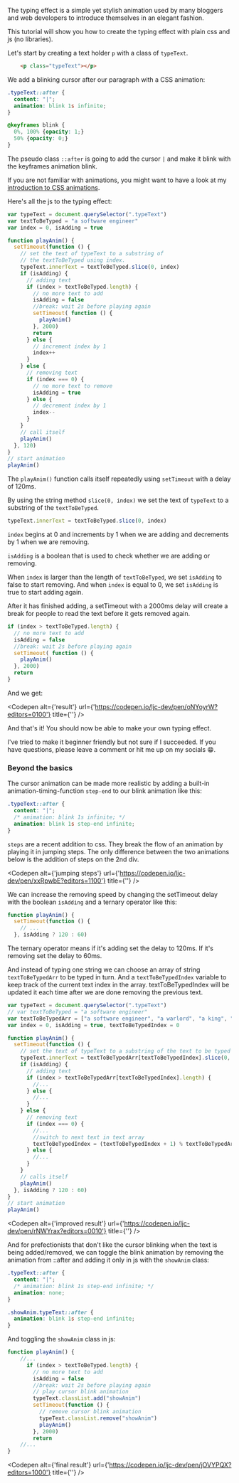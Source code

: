
The typing effect is a simple yet stylish animation used by many bloggers and web developers to introduce themselves in an elegant fashion.

This tutorial will show you how to create the typing effect with plain css and js (no libraries).

Let's start by creating a text holder `p` with a class of `typeText`.

```html
    <p class="typeText"></p>
```

We add a blinking cursor after our paragraph with a CSS animation:

```css
.typeText::after {
  content: "|";
  animation: blink 1s infinite;
}

@keyframes blink {
  0%, 100% {opacity: 1;}
  50% {opacity: 0;}
}
```

The pseudo class `::after` is going to add the cursor `|` and make it blink with the keyframes animation blink.

If you are not familiar with animations, you might want to have a look at my [introduction to CSS animations](/posts/introduction-to-scroll-animations-with-intersection-observer).

Here's all the js to the typing effect:

```js
var typeText = document.querySelector(".typeText")
var textToBeTyped = "a software engineer"
var index = 0, isAdding = true

function playAnim() {
  setTimeout(function () {
    // set the text of typeText to a substring of
    // the textToBeTyped using index.
    typeText.innerText = textToBeTyped.slice(0, index)
    if (isAdding) {
      // adding text
      if (index > textToBeTyped.length) {
        // no more text to add
        isAdding = false
        //break: wait 2s before playing again
        setTimeout( function () {
          playAnim()
        }, 2000)
        return
      } else {
        // increment index by 1
        index++
      }
    } else {
      // removing text
      if (index === 0) {
        // no more text to remove
        isAdding = true
      } else {
        // decrement index by 1
        index--
      }
    }
    // call itself
    playAnim()
  }, 120)
}
// start animation
playAnim()
```

The `playAnim()` function calls itself repeatedly using `setTimeout` with a delay of 120ms.

By using the string method `slice(0, index)` we set the text of `typeText` to a substring of the `textToBeTyped`.

```js
typeText.innerText = textToBeTyped.slice(0, index)
```

`index` begins at 0 and increments by 1 when we are adding and decrements by 1 when we are removing.

`isAdding` is a boolean that is used to check whether we are adding or removing.

When `index` is larger than the length of `textToBeTyped`, we set `isAdding` to false to start removing. And when `index` is equal to 0, we set `isAdding` is true to start adding again.

After it has finished adding, a setTimeout with a 2000ms delay will create a break for people to read the text before it gets removed again.

```js
if (index > textToBeTyped.length) {
  // no more text to add
  isAdding = false
  //break: wait 2s before playing again
  setTimeout( function () {
    playAnim()
  }, 2000)
  return
}
```

And we get:

<Codepen alt={'result'} url={'https://codepen.io/ljc-dev/pen/oNYoyrW?editors=0100'} title={''} />

And that's it! You should now be able to make your own typing effect.

I've tried to make it beginner friendly but not sure if I succeeded. If you have questions, please leave a comment or hit me up on my socials 😁. 

### Beyond the basics

The cursor animation can be made more realistic by adding a built-in animation-timing-function `step-end` to our blink animation like this:

```css
.typeText::after {
  content: "|";
  /* animation: blink 1s infinite; */
  animation: blink 1s step-end infinite;
}
```

`steps` are a recent addition to css. They break the flow of an animation by playing it in jumping steps. The only difference between the two animations below is the addition of steps on the 2nd div.

<Codepen alt={'jumping steps'} url={'https://codepen.io/ljc-dev/pen/xxRpwbE?editors=1100'} title={''} />

We can increase the removing speed by changing the setTimeout delay with the boolean `isAdding` and a ternary operator like this:

```js
function playAnim() {
  setTimeout(function () {
    // ...
  }, isAdding ? 120 : 60)
```

The ternary operator means if it's adding set the delay to 120ms. If it's removing set the delay to 60ms.

And instead of typing one string we can choose an array of string `textToBeTypedArr` to be typed in turn. And a `textToBeTypedIndex` variable to keep track of the current text index in the array. textToBeTypedIndex will be updated it each time after we are done removing the previous text.

```js
var typeText = document.querySelector(".typeText")
// var textToBeTyped = "a software engineer"
var textToBeTypedArr = ["a software engineer", "a warlord", "a king", "a peasant"]
var index = 0, isAdding = true, textToBeTypedIndex = 0

function playAnim() {
  setTimeout(function () {
    // set the text of typeText to a substring of the text to be typed using index.
    typeText.innerText = textToBeTypedArr[textToBeTypedIndex].slice(0, index)
    if (isAdding) {
      // adding text
      if (index > textToBeTypedArr[textToBeTypedIndex].length) {
        //...
      } else {
        //...
      }
    } else {
      // removing text
      if (index === 0) {
        //...
        //switch to next text in text array
        textToBeTypedIndex = (textToBeTypedIndex + 1) % textToBeTypedArr.length
      } else {
        //...
      }
    }
    // calls itself
    playAnim()
  }, isAdding ? 120 : 60)
}
// start animation
playAnim()
```

<Codepen alt={'improved result'} url={'https://codepen.io/ljc-dev/pen/rNWYrax?editors=0010'} title={''} />

And for prefectionists that don't like the cursor blinking when the text is being added/removed, we can toggle the blink animation by removing the animation from ::after and adding it only in js with the `showAnim` class:

```css
.typeText::after {
  content: "|";
  /* animation: blink 1s step-end infinite; */
  animation: none;
}

.showAnim.typeText::after {
  animation: blink 1s step-end infinite;
}
```

And toggling the `showAnim` class in js:

```js
function playAnim() {
    //...
      if (index > textToBeTyped.length) {
        // no more text to add
        isAdding = false
        //break: wait 2s before playing again
        // play cursor blink animation
        typeText.classList.add("showAnim")
        setTimeout(function () {
          // remove cursor blink animation
          typeText.classList.remove("showAnim")
          playAnim()
        }, 2000)
        return
    //...
}
```

<Codepen alt={'final result'} url={'https://codepen.io/ljc-dev/pen/jOVYPQX?editors=1000'} title={''} />